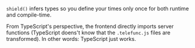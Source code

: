 `shield()` infers types so you define your times only once for both runtime and compile-time.

From TypeScript's perspective, the frontend directly imports server functions (TypeScript doens't know
that the
`.telefunc.js` files are transformed). In other words: TypeScript just works.
